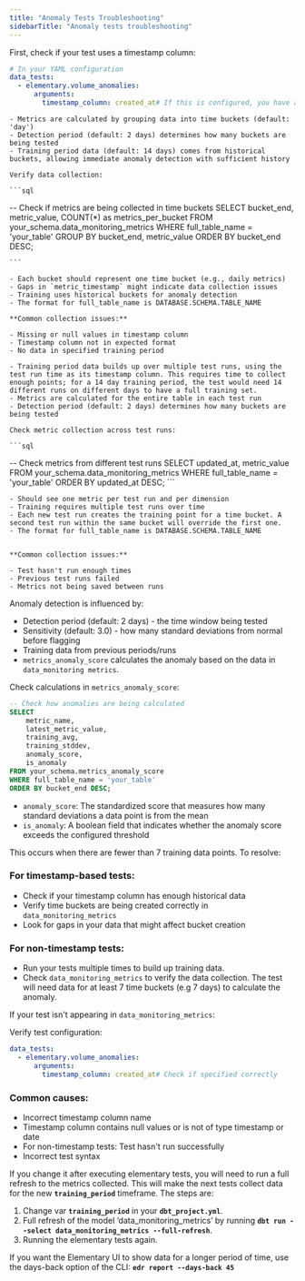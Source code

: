 ```yaml
---
title: "Anomaly Tests Troubleshooting"
sidebarTitle: "Anomaly tests troubleshooting"
---
```

<Snippet file="ai-generate-test.mdx" />

<Accordion title="Verify the data collection for your anomaly test">

First, check if your test uses a timestamp column:

```yaml
# In your YAML configuration
data_tests:
  - elementary.volume_anomalies:
      arguments:
        timestamp_column: created_at# If this is configured, you have a timestamp-based test
```

<Accordion title="If you have a timestamp-based test (recommended)">

    - Metrics are calculated by grouping data into time buckets (default: 'day')
    - Detection period (default: 2 days) determines how many buckets are being tested
    - Training period data (default: 14 days) comes from historical buckets, allowing immediate anomaly detection with sufficient history
    
    Verify data collection:
    
    ```sql
-- Check if metrics are being collected in time buckets
SELECT
    bucket_end,
    metric_value,
    COUNT(*) as metrics_per_bucket
FROM your_schema.data_monitoring_metrics
WHERE full_table_name = 'your_table'
GROUP BY bucket_end, metric_value
ORDER BY bucket_end DESC;
    
    ```
    
    - Each bucket should represent one time bucket (e.g., daily metrics)
    - Gaps in `metric_timestamp` might indicate data collection issues
    - Training uses historical buckets for anomaly detection
    - The format for full_table_name is DATABASE.SCHEMA.TABLE_NAME
    
    **Common collection issues:**
    
    - Missing or null values in timestamp column
    - Timestamp column not in expected format
    - No data in specified training period

</Accordion>

<Accordion title="If you don't have a timestamp configured">

    - Training period data builds up over multiple test runs, using the test run time as its timestamp column. This requires time to collect enough points; for a 14 day training period, the test would need 14 different runs on different days to have a full training set.
    - Metrics are calculated for the entire table in each test run
    - Detection period (default: 2 days) determines how many buckets are being tested
    
    Check metric collection across test runs:
    
    ```sql
-- Check metrics from different test runs
SELECT
    updated_at,
    metric_value
FROM your_schema.data_monitoring_metrics
WHERE full_table_name = 'your_table'
ORDER BY updated_at DESC;
    ```
    
    - Should see one metric per test run and per dimension
    - Training requires multiple test runs over time
    - Each new test run creates the training point for a time bucket. A second test run within the same bucket will override the first one.
    - The format for full_table_name is DATABASE.SCHEMA.TABLE_NAME

    
    **Common collection issues:**
    
    - Test hasn't run enough times
    - Previous test runs failed
    - Metrics not being saved between runs

</Accordion>
</Accordion>

<Accordion title="Verify anomaly calculations">

Anomaly detection is influenced by:

- Detection period (default: 2 days) - the time window being tested
- Sensitivity (default: 3.0) - how many standard deviations from normal before flagging
- Training data from previous periods/runs
- `metrics_anomaly_score` calculates the anomaly based on the data in `data_monitoring metrics`.

Check calculations in `metrics_anomaly_score`:

```sql
-- Check how anomalies are being calculated
SELECT
    metric_name,
    latest_metric_value,
    training_avg,
    training_stddev,
    anomaly_score,
    is_anomaly
FROM your_schema.metrics_anomaly_score
WHERE full_table_name = 'your_table'
ORDER BY bucket_end DESC;
```
- `anomaly_score`: The standardized score that measures how many standard deviations a data point is from the mean
- `is_anomaly`: A boolean field that indicates whether the anomaly score exceeds the configured threshold

</Accordion>

<Accordion title="'Not enough data to calculate anomaly' error">

This occurs when there are fewer than 7 training data points. To resolve:

### For timestamp-based tests:

- Check if your timestamp column has enough historical data
- Verify time buckets are being created correctly in `data_monitoring_metrics`
- Look for gaps in your data that might affect bucket creation

### For non-timestamp tests:

- Run your tests multiple times to build up training data.
- Check `data_monitoring_metrics` to verify the data collection. The test will need data for at least 7 time buckets (e.g 7 days) to calculate the anomaly.

</Accordion>

<Accordion title="Missing data in data_monitoring_metrics">

If your test isn't appearing in `data_monitoring_metrics`:

Verify test configuration:

```yaml
data_tests:
  - elementary.volume_anomalies:
      arguments:
        timestamp_column: created_at# Check if specified correctly
```

### Common causes:

- Incorrect timestamp column name
- Timestamp column contains null values or is not of type timestamp or date
- For non-timestamp tests: Test hasn't run successfully
- Incorrect test syntax

</Accordion>
<Accordion title="Training period changed, but results are the same">

If you change it after executing elementary tests, you will need to run a full refresh to the metrics collected. This will make the next tests collect data for the new **`training_period`** timeframe. The steps are:

1. Change var **`training_period`** in your **`dbt_project.yml`**.
2. Full refresh of the model ‘data_monitoring_metrics’ by running **`dbt run --select data_monitoring_metrics --full-refresh`**.
3. Running the elementary tests again.

If you want the Elementary UI to show data for a longer period of time, use the days-back option of the CLI: **`edr report --days-back 45`**
</Accordion>
